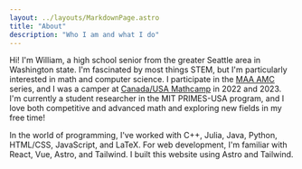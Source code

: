 ```yaml
---
layout: ../layouts/MarkdownPage.astro
title: "About"
description: "Who I am and what I do"
---
```


Hi! I'm William, a high school senior from the greater Seattle area in Washington state. I'm fascinated by most things STEM, but I'm particularly interested in math and computer science. I participate in the <a href="https://www.maa.org/math-competitions" target="_blank">MAA AMC</a> series, and I was a camper at <a href="https://www.mathcamp.org/" target="_blank">Canada/USA Mathcamp</a> in 2022 and 2023. I'm currently a student researcher in the MIT PRIMES-USA program, and I love both competitive and advanced math and exploring new fields in my free time!

In the world of programming, I've worked with C++, Julia, Java, Python, HTML/CSS, JavaScript, and LaTeX. For web development, I'm familiar with React, Vue, Astro, and Tailwind. I built this website using Astro and Tailwind.

